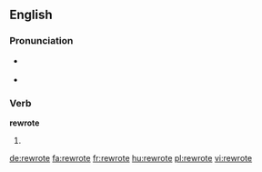 ==English==

===Pronunciation===
* {{a|US}} {{IPA|/ɻiˈɻoːt/}}
* {{rhymes|əʊt}}

===Verb===
'''rewrote'''

# {{en-simple past of|rewrite}}

[[de:rewrote]]
[[fa:rewrote]]
[[fr:rewrote]]
[[hu:rewrote]]
[[pl:rewrote]]
[[vi:rewrote]]